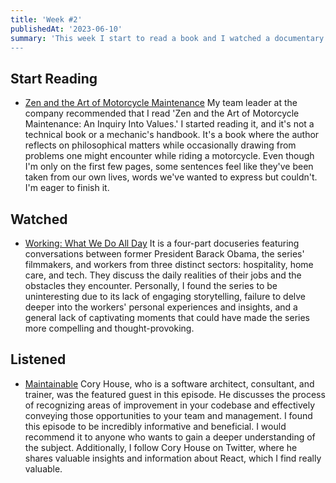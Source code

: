 ```yaml
---
title: 'Week #2'
publishedAt: '2023-06-10'
summary: 'This week I start to read a book and I watched a documentary. I 
---
```


## Start Reading

-   [Zen and the Art of Motorcycle Maintenance](https://www.goodreads.com/book/show/629.Zen_and_the_Art_of_Motorcycle_Maintenance)
    My team leader at the company recommended that I read 'Zen and the Art of Motorcycle Maintenance: An Inquiry Into Values.' I started reading it, and it's not a technical book or a mechanic's handbook. It's a book where the author reflects on philosophical matters while occasionally drawing from problems one might encounter while riding a motorcycle. Even though I'm only on the first few pages, some sentences feel like they've been taken from our own lives, words we've wanted to express but couldn't. I'm eager to finish it.

## Watched

-   [Working: What We Do All Day](https://www.netflix.com/title/811305765)
    It is a four-part docuseries featuring conversations between former President Barack Obama, the series' filmmakers, and workers from three distinct sectors: hospitality, home care, and tech. They discuss the daily realities of their jobs and the obstacles they encounter. Personally, I found the series to be uninteresting due to its lack of engaging storytelling, failure to delve deeper into the workers' personal experiences and insights, and a general lack of captivating moments that could have made the series more compelling and thought-provoking.

## Listened

-   [Maintainable](https://maintainable.fm/episodes/cory-house-finding-opportunities-for-improvement)
    Cory House, who is a software architect, consultant, and trainer, was the featured guest in this episode. He discusses the process of recognizing areas of improvement in your codebase and effectively conveying those opportunities to your team and management. I found this episode to be incredibly informative and beneficial. I would recommend it to anyone who wants to gain a deeper understanding of the subject. Additionally, I follow Cory House on Twitter, where he shares valuable insights and information about React, which I find really valuable.
